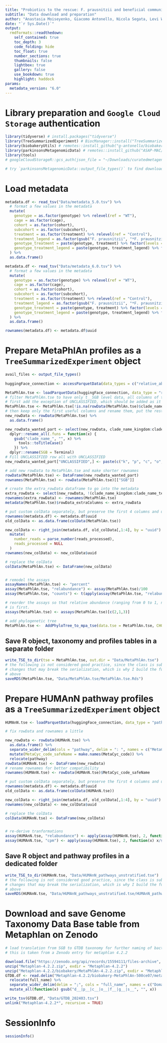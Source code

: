 ```yaml
---
title: "Probiotics to the rescue: F. prausnitzii and beneficial communities to re-establish motor performance in Parkinson mouse models"
subtitle: "Data download and preparation"
author: "Anastasia Moiseyenko, Giacomo Antonello, Nicola Segata, Levi Waldron, Sarkis Mazmanian"
date: "`r Sys.Date()`"
output:
  rmdformats::readthedown:
    self_contained: true
    toc_depth: 3
    code_folding: hide
    toc_float: true
    number_sections: true
    thumbnails: false
    lightbox: true
    gallery: false
    use_bookdown: true
    highlight: haddock
params:
  metadata_version: "6.0"
---
```


# Library preparation and `Google Cloud Storage` authentication

```r
library(tidyverse) # install.packages("tidyverse")
library(TreeSummarizedExperiment) # BiocManager::install("TreeSummarizedExperiment")
library(biobakeryUtils) # remotes::install_github("g-antonello/biobakeryUtils")
library(parkinsonsMetagenomicData) # remotes::install_github("ASAP-MAC/parkinsonsMetagenomicData")
library(tools)
# googleCloudStorageR::gcs_auth(json_file = "~/Downloads/curatedmetagenomicdata-232f4a306d1d.json") # install.packages("googleCloudStorageR")

# try `parkinsonsMetagenomicData::output_file_types()` to find downloadable file types
```

# Load metadata

```r
metadata.df <- read_tsv("Data/metadata_5.0.tsv") %>% 
  # format a few values in the metadata
  mutate(
    genotype = as.factor(genotype) %>% relevel(ref = "WT"),
    cage = as.factor(cage),
    cohort = as.factor(cohort),
    subcohort = as.factor(subcohort),
    treatment = as.factor(treatment) %>% relevel(ref = "Control"), 
    treatment_legend = as.factor(gsub("F. prausnitzii", "*F. prausnitzii*", treatment)) %>% relevel(ref = "Control"), 
    genotype_treatment = paste(genotype, treatment) %>% factor(levels = c("WT Control", "Thy1-ASO Control", "Thy1-ASO F. prausnitzii", "Thy1-ASO benCom")),
    genotype_treatment_legend = paste(genotype, treatment_legend) %>% factor(levels = c("WT Control", "Thy1-ASO Control", "Thy1-ASO *F. prausnitzii*", "Thy1-ASO benCom"))
  ) %>% 
  as.data.frame()
```

```r
metadata.df <- read_tsv("Data/metadata_6.0.tsv") %>% 
  # format a few values in the metadata
  mutate(
    genotype = as.factor(genotype) %>% relevel(ref = "WT"),
    cage = as.factor(cage),
    cohort = as.factor(cohort),
    subcohort = as.factor(subcohort),
    treatment = as.factor(treatment) %>% relevel(ref = "Control"), 
    treatment_legend = as.factor(gsub("F. prausnitzii", "*F. prausnitzii*", treatment)) %>% relevel(ref = "Control"), 
    genotype_treatment = paste(genotype, treatment) %>% factor(levels = c("WT Control", "Thy1-ASO Control", "Thy1-ASO F. prausnitzii")),
    genotype_treatment_legend = paste(genotype, treatment_legend) %>% factor(levels = c("WT Control", "Thy1-ASO Control", "Thy1-ASO *F. prausnitzii*"))
  ) %>% 
  as.data.frame()
```

```r
rownames(metadata.df) <- metadata.df$uuid
```

# Prepare MetaPhlAn profiles as a `TreeSummarizedExperiment` object

```r
avail_files <- output_file_types()
 
huggingFace_connection <- accessParquetData(data_types = c("relative_abundance", "pathabundance_unstratified"))

MetaPhlAn.tse <- loadParquetData(huggingFace_connection, data_type = "relative_abundance", filter_values = list(uuid = metadata.df$uuid))
# filter MetaPhlAn.tse to have only t__SGB level data, all columns of the Assay should sum to 100 at the 5th precision digit
# first add the exception of UNCLASSIFIED, which should be added as it is to the lowest levels
MetaPhlAn.tse <- MetaPhlAn.tse[!is.na(rowData(MetaPhlAn.tse)$clade_name_terminal) | rowData(MetaPhlAn.tse)$clade_name_kingdom == "UNCLASSIFIED",]
# then keep only the first useful columns and rename them, put the rest in metadata
new_rowData <- rowData(MetaPhlAn.tse) %>% 
  as.data.frame()

new_rowData_wanted_part <- select(new_rowData, clade_name_kingdom:clade_name_terminal) %>% 
  dplyr::rename_all(.funs = function(x) {
    gsub("clade_name_", "", x) %>% 
      tools::toTitleCase()
    }) %>% 
  dplyr::rename(SGB = Terminal)
# Fill UNCLASSIFIED row all with UNCLASSIFIED
new_rowData_wanted_part["UNCLASSIFIED",] <- paste(c("k", "p", "c", "o", "f", "g", "s", "t"), "UNCLASSIFIED", sep = "__")

# add new rowData to MetaPhlAn.tse and make shorter rownames
rowData(MetaPhlAn.tse) <- DataFrame(new_rowData_wanted_part)
rownames(MetaPhlAn.tse) <- rowData(MetaPhlAn.tse)[["SGB"]]

# create the extra_rowData dataframe to go into the metadata
extra_rowData <- select(new_rowData, !(clade_name_kingdom:clade_name_terminal))
rownames(extra_rowData) <- rownames(MetaPhlAn.tse)
metadata(MetaPhlAn.tse)$rowData_extraColumns <- extra_rowData

# put custom colData separately, but preserve the first 4 columns and use the first 1 to merge
rownames(metadata.df) <- metadata.df$uuid
old_colData <- as.data.frame(colData(MetaPhlAn.tse))

new_colData <- right_join(metadata.df, old_colData[,1:4], by = "uuid") %>% 
  mutate(
    number_reads = parse_number(reads_processed),
    reads_processed = NULL
  )
rownames(new_colData) <- new_colData$uuid

# replace the colData 
colData(MetaPhlAn.tse) <- DataFrame(new_colData)


# remodel the assays
assayNames(MetaPhlAn.tse) <- "percent"
assay(MetaPhlAn.tse, "relabundance") <- assay(MetaPhlAn.tse)/100
assay(MetaPhlAn.tse, "counts") <- t(apply(assay(MetaPhlAn.tse, "relabundance"), 1, function(x) x * MetaPhlAn.tse$number_reads))

# reorder the assays so that relative abundance (ranging from 0 to 1, not 0 to 100)
# is first.
assays(MetaPhlAn.tse) <- assays(MetaPhlAn.tse)[c(2,1,3)]

# add phylogenetic tree
MetaPhlAn.tse <-  AddPhyloTree_to_mpa_tse(data.tse = MetaPhlAn.tse, CHOCOPhlAn_version = "202403")
```

## Save R object, taxonomy and profiles tables in a separate folder

```r
write_TSE_to_dir(tse = MetaPhlAn.tse, out.dir = "Data/MetaPhlAn.tse")
# the following is not considered good practice, since the class is subject to 
# changes that may break the serialization, which is why I build the function 
# above
saveRDS(MetaPhlAn.tse, "Data/MetaPhlAn.tse/MetaPhlAn.tse.Rds")
```

# Prepare HUMAnN pathway profiles as a `TreeSummarizedExperiment` object

```r
HUMAnN.tse <- loadParquetData(huggingFace_connection, data_type = "pathabundance_unstratified", filter_values = list(uuid = metadata.df$uuid))

# fix rowData and rownames a little

new_rowData <- rowData(HUMAnN.tse) %>% 
  as.data.frame() %>%
  separate_wider_delim(cols = "pathway", delim = ": ", names = c("MetaCyc_code", "Description"), cols_remove = FALSE, too_few = "align_start") %>% 
  mutate(MetaCyc_code_safeName = make.names(MetaCyc_code)) %>% 
  relocate(pathway)
rowData(HUMAnN.tse) <- DataFrame(new_rowData)
# rename rownames for better compatibility
rownames(HUMAnN.tse) <- rowData(HUMAnN.tse)$MetaCyc_code_safeName

# put custom colData separately, but preserve the first 4 columns and use the first 1 to merge
rownames(metadata.df) <- metadata.df$uuid
old_colData <- as.data.frame(colData(HUMAnN.tse))

new_colData <- right_join(metadata.df, old_colData[,1:4], by = "uuid")
rownames(new_colData) <- new_colData$uuid

# replace the colData 
colData(HUMAnN.tse) <- DataFrame(new_colData)


# re-derive tranformations
assay(HUMAnN.tse, "relabundance") <- apply(assay(HUMAnN.tse), 2, function(x) x/sum(x))
assay(HUMAnN.tse, "cpm") <- apply(assay(HUMAnN.tse), 2, function(x) x/sum(x)*10^6)
```

## Save R object and pathway profiles in a dedicated folder

```r
write_TSE_to_dir(HUMAnN.tse, "Data/HUMAnN_pathways_unstratified.tse")
# the following is not considered good practice, since the class is subject to 
# changes that may break the serialization, which is why I build the function 
# above
saveRDS(HUMAnN.tse, "Data/HUMAnN_pathways_unstratified.tse/HUMAnN_pathways_unstratified.tse.Rds")
```

# Download and save Genome Taxonomy Data Base table from Metaphlan on Zenodo

```r
# load translation from SGB to GTDB taxonomy for further naming of bacteria
# this is taken from a Zenodo entry for metaphlan 4.2.2

download.file("https://zenodo.org/api/records/15594111/files-archive", destfile = "Metaphlan-4.2.2.zip", quiet = TRUE)
unzip("Metaphlan-4.2.2.zip", exdir = "Metaphlan-4.2.2")
unzip("Metaphlan-4.2.2/biobakery/MetaPhlAn-4.2.2.zip", exdir = "Metaphlan-4.2.2/")
GTDB.df <- read.delim("Metaphlan-4.2.2/biobakery-MetaPhlAn-500ce07/metaphlan/utils/mpa_vJun23_CHOCOPhlAnSGB_202403_SGB2GTDB.tsv", header = FALSE, se = "\t", col.names = c("SGB", "full_name")) %>% 
  relocate(full_name) %>% 
  separate_wider_delim(delim = ";", cols = "full_name", names = c("Domain", "Phylum", "Class", "Order", "Family", "Genus", "Species"), too_few = "align_start") %>% 
  mutate_all(function(x) gsub("d__|p__|c__|o__|f__|g__|s__", "", x)) 

write_tsv(GTDB.df, "Data/GTDB_202403.tsv")
unlink("Metaphlan-4.2.2*", recursive = TRUE)
```

# SessionInfo

```r
sessionInfo()
```

